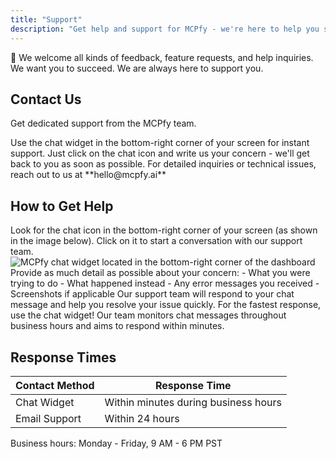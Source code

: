 ```yaml
---
title: "Support"
description: "Get help and support for MCPfy - we're here to help you succeed"
---
```


🙏 We welcome all kinds of feedback, feature requests, and help inquiries. We want you to succeed. We are always here to support you.

## Contact Us

Get dedicated support from the MCPfy team.

<Card title="Live Chat Support" icon="comments" href="#">
  Use the chat widget in the bottom-right corner of your screen for instant support. Just click on the chat icon and write us your concern - we'll get back to you as soon as possible.
</Card>

<Card title="Email Support" icon="envelope" href="mailto:hello@mcpfy.ai">
  For detailed inquiries or technical issues, reach out to us at **hello@mcpfy.ai**
</Card>

## How to Get Help

<Steps>
<Step title="Use the Chat Widget">
  Look for the chat icon in the bottom-right corner of your screen (as shown in the image below). Click on it to start a conversation with our support team.
  
  <Frame>
    <img src="/images/chat-support.png" alt="MCPfy chat widget located in the bottom-right corner of the dashboard" />
  </Frame>
</Step>

<Step title="Describe Your Issue">
  Provide as much detail as possible about your concern:
  - What you were trying to do
  - What happened instead
  - Any error messages you received
  - Screenshots if applicable
</Step>

<Step title="Get Real-Time Support">
  Our support team will respond to your chat message and help you resolve your issue quickly.
</Step>
</Steps>

<Tip>
For the fastest response, use the chat widget! Our team monitors chat messages throughout business hours and aims to respond within minutes.
</Tip>

## Response Times

| Contact Method | Response Time |
|----------------|---------------|
| Chat Widget | Within minutes during business hours |
| Email Support | Within 24 hours |

<Note>
Business hours: Monday - Friday, 9 AM - 6 PM PST
</Note>
